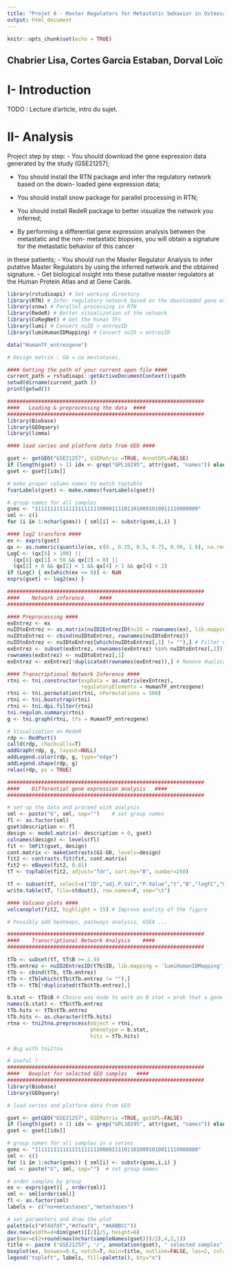 ```yaml
---
title: "Projet 8 - Master Regulators for Metastatic behavior in Osteosarcoma"
output: html_document
---
```


```r
knitr::opts_chunk$set(echo = TRUE)
```

## Chabrier Lisa, Cortes Garcia Estaban, Dorval Loïc

# I- Introduction
TODO : Lecture d'article, intro du sujet.

# II- Analysis
Project step by step:
- You should download the gene expression data generated by the study (GSE21257);

- You should install the RTN package and infer the regulatory network based on the down-
loaded gene expression data;

- You should install snow package for parallel processing in RTN;
- You should install RedeR package to better visualize the network you inferred;

- By performing a differential gene expression analysis between the metastatic and the non-
metastatic biopsies, you will obtain a signature for the metastatic behavior of this cancer

in these patients;
- You should run the Master Regulator Analysis to infer putative Master Regulators by using
the inferred network and the obtained signature.
- Get biological insight into these putative master regulators at the Human Protein Atlas
and at Gene Cards.

```r
library(rstudioapi) # Set working directory
library(RTN) # Infer regulatory network based on the downloaded gene expression data
library(snow) # Parallel processing in RTN
library(RedeR) # Better visualization of the network
library(CoRegNet) # Get the human TFs
library(lumi) # Convert nuID > entrezID
library(lumiHumanIDMapping) # Convert nuID > entrezID

data("HumanTF_entrezgene")

# Design matrix : G0 = no mestatases.

#### Getting the path of your current open file ####
current_path = rstudioapi::getActiveDocumentContext()$path 
setwd(dirname(current_path ))
print(getwd())
```

```r
################################################################
####   Loading & preprocessing the data  ####
################################################################
library(Biobase)
library(GEOquery)
library(limma)

#### load series and platform data from GEO ####

gset <- getGEO("GSE21257", GSEMatrix =TRUE, AnnotGPL=FALSE)
if (length(gset) > 1) idx <- grep("GPL10295", attr(gset, "names")) else idx <- 1
gset <- gset[[idx]]

# make proper column names to match toptable 
fvarLabels(gset) <- make.names(fvarLabels(gset))

# group names for all samples
gsms <- "11111111111111111111100001111011010001010011110000000"
sml <- c()
for (i in 1:nchar(gsms)) { sml[i] <- substr(gsms,i,i) }

#### log2 transform ####
ex <- exprs(gset)
qx <- as.numeric(quantile(ex, c(0., 0.25, 0.5, 0.75, 0.99, 1.0), na.rm=T))
LogC <- (qx[5] > 100) ||
  (qx[6]-qx[1] > 50 && qx[2] > 0) ||
  (qx[2] > 0 && qx[2] < 1 && qx[4] > 1 && qx[4] < 2)
if (LogC) { ex[which(ex <= 0)] <- NaN
exprs(gset) <- log2(ex) }
```

```r
################################################################
####    Network inference     ####
################################################################

#### Preprocessing ####
exEntrez <- ex
nuIDtoEntrez <- as.matrix(nuID2EntrezID(nuID = rownames(ex), lib.mapping = 'lumiHumanIDMapping'))
nuIDtoEntrez <- cbind(nuIDtoEntrez, rownames(nuIDtoEntrez))
nuIDtoEntrez <- nuIDtoEntrez[which(nuIDtoEntrez[,1] != ""),] # Filter nuID without entrezID
exEntrez <- subset(exEntrez, rownames(exEntrez) %in% nuIDtoEntrez[,2]) # Subset exEntrez with nuID in both exEntrez & nuIDtoEntrez
rownames(exEntrez) <- nuIDtoEntrez[,1]
exEntrez <- exEntrez[!duplicated(rownames(exEntrez)),] # Remove duplicated rownames

#### Transcriptional Network Inference ####
rtni <- tni.constructor(expData = as.matrix(exEntrez),
                        regulatoryElements = HumanTF_entrezgene)
rtni <- tni.permutation(rtni, nPermutations = 100)
rtni <- tni.bootstrap(rtni)
rtni <- tni.dpi.filter(rtni)
tni.regulon.summary(rtni)
g <- tni.graph(rtni, tfs = HumanTF_entrezgene)

# Visualization on RedeR
rdp <- RedPort()
calld(rdp, checkcalls=T)
addGraph(rdp, g, layout=NULL)
addLegend.color(rdp, g, type="edge")
addLegend.shape(rdp, g)
relax(rdp, ps = TRUE)
```

```r
################################################################
####    Differential gene expression analysis   ####
################################################################

# set up the data and proceed with analysis
sml <- paste("G", sml, sep="")    # set group names
fl <- as.factor(sml)
gset$description <- fl
design <- model.matrix(~ description + 0, gset)
colnames(design) <- levels(fl)
fit <- lmFit(gset, design)
cont.matrix <- makeContrasts(G1-G0, levels=design)
fit2 <- contrasts.fit(fit, cont.matrix)
fit2 <- eBayes(fit2, 0.01)
tT <- topTable(fit2, adjust="fdr", sort.by="B", number=250)

tT <- subset(tT, select=c("ID","adj.P.Val","P.Value","t","B","logFC","GB_ACC","SEQUENCE"))
write.table(tT, file=stdout(), row.names=F, sep="\t")

#### Volcano plots ####
volcanoplot(fit2, highlight = 15) # Improve quality of the figure

# Possibly add heatmaps, pathways analysis, GSEA ...
```

```r
################################################################
####    Transcriptional Network Analysis    ####
################################################################

tTb <- subset(tT, tT$B >= 1.9)
tTb.entrez <- nuID2EntrezID(tTb$ID, lib.mapping = 'lumiHumanIDMapping')
tTb <- cbind(tTb, tTb.entrez)
tTb <- tTb[which(tTb$tTb.entrez != ""),]
tTb <- tTb[!duplicated(tTb$tTb.entrez),]

b.stat <- tTb$B # Choice was made to work on B stat = prob that a gene is truly differentially expressed. Could be switch with the Log2FC
names(b.stat) <- tTb$tTb.entrez
tTb.hits <- tTb$tTb.entrez
tTb.hits <- as.character(tTb.hits)
rtna <- tni2tna.preprocess(object = rtni,
                           phenotype = b.stat,
                           hits = tTb.hits)

# Bug with tni2tna
```

```r
# Useful ?
################################################################
####   Boxplot for selected GEO samples   ####
################################################################
library(Biobase)
library(GEOquery)

# load series and platform data from GEO

gset <- getGEO("GSE21257", GSEMatrix =TRUE, getGPL=FALSE)
if (length(gset) > 1) idx <- grep("GPL10295", attr(gset, "names")) else idx <- 1
gset <- gset[[idx]]

# group names for all samples in a series
gsms <- "11111111111111111111100001111011010001010011110000000"
sml <- c()
for (i in 1:nchar(gsms)) { sml[i] <- substr(gsms,i,i) }
sml <- paste("G", sml, sep="")  # set group names

# order samples by group
ex <- exprs(gset)[ , order(sml)]
sml <- sml[order(sml)]
fl <- as.factor(sml)
labels <- c("no+metastases","metastases")

# set parameters and draw the plot
palette(c("#f4dfdf","#dfeaf4", "#AABBCC"))
dev.new(width=4+dim(gset)[[2]]/5, height=6)
par(mar=c(2+round(max(nchar(sampleNames(gset)))/2),4,2,1))
title <- paste ("GSE21257", '/', annotation(gset), " selected samples", sep ='')
boxplot(ex, boxwex=0.6, notch=T, main=title, outline=FALSE, las=2, col=fl)
legend("topleft", labels, fill=palette(), bty="n")
```


